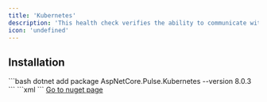 ```yaml
---
title: 'Kubernetes'
description: 'This health check verifies the ability to communicate with Kubernetes'
icon: 'undefined'
---
```


## Installation

<Tabs>
  <Tab title=".NET CLI">
    ```bash
    dotnet add package AspNetCore.Pulse.Kubernetes --version 8.0.3
    ```
  </Tab>
  <Tab title="Package Reference">
    ```xml
    <PackageReference Include="AspNetCore.Pulse.Kubernetes" Version="8.0.3" />
    ```
  </Tab>
  <Tab title="Nuget">
    <a href="https://www.nuget.org/packages/AspNetCore.Pulse.Kubernetes/" target="_blank">Go to nuget page</a>
  </Tab>
</Tabs>



